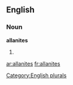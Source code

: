 
==English==

===Noun===
'''allanites'''

# {{plural of|[[allanite]]}}

[[Category:English plurals]]

[[ar:allanites]]
[[fr:allanites]]